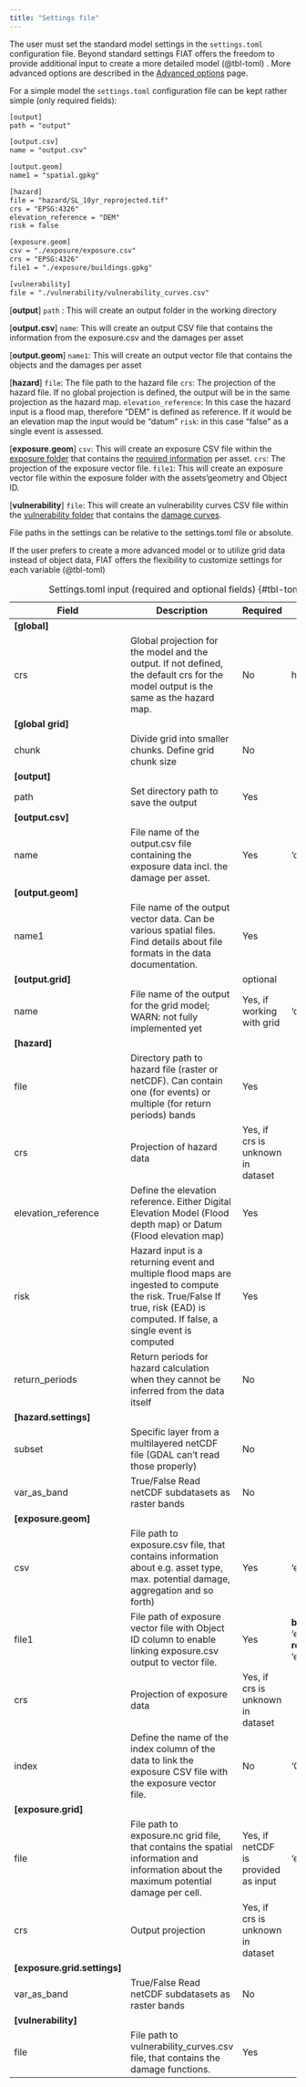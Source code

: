 ```yaml
---
title: "Settings file"
---
```

The user must set the standard model settings in the `settings.toml` configuration file. Beyond standard settings FIAT offers the freedom to provide additional input to create a more detailed model (@tbl-toml) . More advanced options are described in the [Advanced options](../advanced.qmd) page.

For a simple model the `settings.toml` configuration file can be kept rather simple (only required fields):

```html
[output]
path = "output"

[output.csv]
name = "output.csv"

[output.geom]
name1 = "spatial.gpkg"

[hazard]
file = "hazard/SL_10yr_reprojected.tif"
crs = "EPSG:4326"
elevation_reference = "DEM"
risk = false

[exposure.geom]
csv = "./exposure/exposure.csv"
crs = "EPSG:4326"
file1 = "./exposure/buildings.gpkg"

[vulnerability]
file = "./vulnerability/vulnerability_curves.csv"

```

[**output**]
`path` :  This will create an output folder in the working directory

[**output.csv**]
`name`: This will create an output CSV file that contains the information from the exposure.csv and the damages per asset

[**output.geom**]
`name1`: This will create an output vector file that contains the objects and the
damages per asset

[**hazard**]
`file`: The file path to the hazard file
`crs`: The projection of the hazard file. If no global projection is defined, the output will be in the same projection as the hazard map.
`elevation_reference`: In this case the hazard input is a flood map, therefore "DEM" is defined as reference. If it would be an elevation map the input would be "datum"
`risk`: in this case "false" as a single event is assessed.

[**exposure.geom**]
`csv`: This will create an exposure CSV file within the [exposure folder](folder_structure.qmd) that contains the [required information](exposure.qmd) per asset.
`crs`: The projection of the exposure vector file.
`file1`: This will create an exposure vector file within the exposure folder with the assets'geometry and Object ID.

[**vulnerability**]
`file`: This will create an vulnerability curves CSV file within the [vulnerability folder](folder_structure.qmd) that contains the [damage curves](vulnerability.qmd).

::: {.callout-note}
File paths in the settings can be relative to the settings.toml file or absolute.
:::

If the user prefers to create a more advanced model or to utilize grid data instead of object data, FIAT offers the flexibility to customize settings for each variable (@tbl-toml)

| Field                        | Description                                                                                                                                                                  | Required                            | Default                                                                   | Example                                   |
|------------------------------|------------------------------------------------------------------------------------------------------------------------------------------------------------------------------|-------------------------------------|---------------------------------------------------------------------------|-------------------------------------------|
| **[global]**                 |                                                                                                                                                                              |                                     |                                                                           |                                           |
| crs                          | Global projection for the model and the output. If not defined, the default crs for the model output is the same as the hazard map.                                          | No                                  | hazard map projection                                                     | 'EPSG:32617'                              |
| **[global grid]**            |                                                                                                                                                                              |                                     |                                                                           |                                           |
| chunk                        | Divide grid into smaller chunks. Define grid chunk size                                                                                                                      | No                                  |                                                                           | [1024, 1014]                              |
| **[output]**                 |                                                                                                                                                                              |                                     |                                                                           |                                           |
| path                         | Set directory path to save the output                                                                                                                                        | Yes                                 |                                                                           | 'output'                                  |
| **[output.csv]**             |                                                                                                                                                                              |                                     |                                                                           |                                           |
| name                         | File name of the output.csv file containing the exposure data incl. the damage per asset.                                                                                    | Yes                                 | 'output.csv'                                                              | 'output.csv'                              |
| **[output.geom]**            |                                                                                                                                                                              |                                     |                                                                           |                                           |
| name1                        | File name of the output vector data. Can be various spatial files. Find details about  file formats in the data documentation.                                               | Yes                                 |                                                                           | 'spatial.gpkg'                            |
| **[output.grid]**            |                                                                                                                                                                              | optional                            |                                                                           |                                           |
| name                         | File name of the output for the grid model; WARN: not fully implemented yet                                                                                                  | Yes, if working with grid           | 'output.nc'                                                               | 'output.nc'                               |
| **[hazard]**                 |                                                                                                                                                                              |                                     |                                                                           |                                           |
| file                         | Directory path to hazard file (raster or netCDF). Can contain one (for events) or multiple (for return periods) bands                                                        | Yes                                 |                                                                           | 'hazard/event_map.nc'                     |
| crs                          | Projection of hazard data                                                                                                                                                    | Yes, if crs is unknown in dataset   |                                                                           | 'EPSG:32617'                              |
| elevation_reference          | Define the elevation reference. Either Digital Elevation Model (Flood depth map) or Datum (Flood elevation map)                                                              | Yes                                 |                                                                           | 'dem'                                     |
| risk                         | Hazard input is a returning event and multiple flood maps are ingested to compute the risk. True/False If true, risk (EAD) is computed. If false, a single event is computed | Yes                                 |                                                                           | True                                      |
| return_periods               | Return periods for hazard calculation when they cannot be inferred from the data itself                                                                                      | No                                  |                                                                           | [2, 5, 10, 25]                            |
| **[hazard.settings]**        |                                                                                                                                                                              |                                     |                                                                           |                                           |
| subset                       | Specific layer from a multilayered netCDF file (GDAL can't read those properly)                                                                                              | No                                  |                                                                           | 'zs'                                      |
| var_as_band                  | True/False Read netCDF subdatasets as raster bands                                                                                                                           | No                                  |                                                                           | False                                     |
| **[exposure.geom]**          |                                                                                                                                                                              |                                     |                                                                           |                                           |
| csv                          | File path to exposure.csv file, that contains information about e.g. asset type, max. potential damage, aggregation and so forth)                                            | Yes                                 | 'exposure/exposure.csv'                                                   | 'exposure/exposure.csv'                   |
| file1                        | File path of exposure vector file with Object ID column to enable linking exposure.csv output to vector file.                                                                | Yes                                 | **buildings**: 'exposure/buildings.gpkg' **roads**: 'exposure/roads.gpkg' | 'exposure/buildings.gpkg'                 |
| crs                          | Projection of exposure data                                                                                                                                                  | Yes, if crs is unknown in dataset   |                                                                           | 'EPSG:32617'                              |
| index                        | Define the name of the index column of the data to link the exposure CSV file with the exposure vector file.                                                                 | No                                 | 'Object ID'                                                               | 'Object ID'                               |
| **[exposure.grid]**          |                                                                                                                                                                              |                                     |                                                                           |                                           |
| file                         | File path to exposure.nc grid file, that contains the spatial information and information about the maximum potential damage per cell.                                       | Yes, if netCDF is provided as input | 'exposure/raster.nc'                                                      | 'exposure/raster.nc'                      |
| crs                          | Output projection                                                                                                                                                            | Yes, if crs is unknown in dataset   |                                                                           | 'EPSG:32617'                              |
| **[exposure.grid.settings]** |                                                                                                                                                                              |                                     |                                                                           |                                           |
| var_as_band                  | True/False Read netCDF subdatasets as raster bands                                                                                                                           | No                                  |                                                                           | True                                      |
| **[vulnerability]**          |                                                                                                                                                                              |                                     |                                                                           |                                           |
| file                         | File path to vulnerability_curves.csv file, that contains the damage functions.                                                                                              | Yes                                 |                                                                           | 'vulnerability/ vulnerability_curves.csv' |
: Settings.toml input (required and optional fields) {#tbl-toml .striped .hover .column-page-inset-right}
